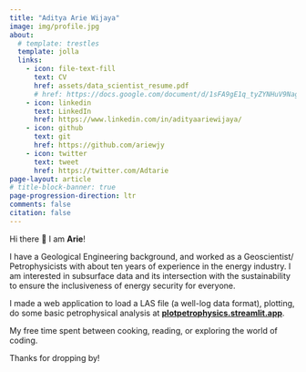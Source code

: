 ```yaml
---
title: "Aditya Arie Wijaya"
image: img/profile.jpg
about:
  # template: trestles
  template: jolla
  links:
    - icon: file-text-fill
      text: CV
      href: assets/data_scientist_resume.pdf
      # href: https://docs.google.com/document/d/1sFA9gE1q_tyZYNHuV9NagjT0Bu9iJpsHGJKCd7h0hR0/edit?usp=sharing
    - icon: linkedin
      text: LinkedIn
      href: https://www.linkedin.com/in/adityaariewijaya/
    - icon: github
      text: git
      href: https://github.com/ariewjy
    - icon: twitter
      text: tweet
      href: https://twitter.com/Adtarie
page-layout: article
# title-block-banner: true
page-progression-direction: ltr
comments: false
citation: false
---
```


Hi there 👋 I am **Arie**!

I have a Geological Engineering background, and worked as a Geoscientist/ Petrophysicists with about ten years of experience in the energy industry. I am interested in subsurface data and its intersection with the sustainability to ensure the inclusiveness of energy security for everyone.

I made a web application to load a LAS file (a well-log data format), plotting, do some basic petrophysical analysis at [**plotpetrophysics.streamlit.app**](https://plotpetrophysics.streamlit.app/).

My free time spent between cooking, reading, or exploring the world of coding.

Thanks for dropping by!


